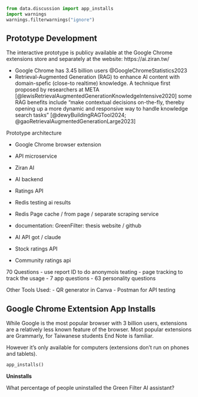 ```{=mdx}
import MyEmbed from '/src/components/Embed'
import Figure from '/src/components/Figure'
import Watch from '../images/prototypes/ai-watch.png'
import Susan from '../images/prototypes/susan-pink-app.png'
```

```python
from data.discussion import app_installs
import warnings
warnings.filterwarnings("ignore")
```

## Prototype Development

The interactive prototype is publicy available at the Google Chrome extensions store and separately at the website:
https://ai.ziran.tw/

- Google Chrome has 3.45 billion users @GoogleChromeStatistics2023
- Retrieval-Augmented Generation (RAG) to enhance AI content with domain-spefic (close-to realtime) knowledge. A technique first proposed by researchers at META [@lewisRetrievalAugmentedGenerationKnowledgeIntensive2020] some RAG benefits include "make contextual decisions on-the-fly, thereby opening up a more dynamic and responsive way to handle knowledge search tasks" [@dewyBuildingRAGTool2024; @gaoRetrievalAugmentedGenerationLarge2023]

Prototype architecture

- Google Chrome browser extension 
- API microservice

- Ziran AI
- AI backend
- Ratings API
- Redis testing ai results
- Redis Page cache / from page / separate scraping service
- documentation: GreenFilter: thesis website / github
- AI API got / claude
- Stock ratings API
- Community ratings api

70 Questions
- use report ID to do anonymois teating
- page tracking to track the usage
- 7 app questions
- 63 personality questions

Other Tools Used: 
- QR generator in Canva
- Postman for API testing

## Google Chrome Extentsion App Installs

While Google is the most popular browser with 3 billion users, extensions are a relatively less known feature of the browser. Most popular extensions are Grammarly, for Taiwanese students End Note is familiar.

However it's only available for computers (extensions don't run on phones and tablets).

```python
app_installs()
```

**Uninstalls**

What percentage of people uninstalled the Green Filter AI assistant?